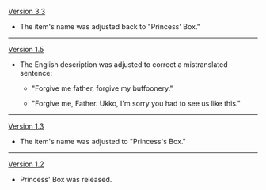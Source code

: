 {{Change History/Header}}
[[Version 3.3]]
*The item's name was adjusted back to "Princess' Box."
----
[[Version 1.5]]
*The English description was adjusted to correct a mistranslated sentence:
**{{Color|Old:}} "Forgive me father, forgive my buffoonery."
**{{Color|New:}} "Forgive me, Father. Ukko, I'm sorry you had to see us like this."
----
[[Version 1.3]]
*The item's name was adjusted to "Princess's Box."
----
[[Version 1.2]]
*Princess' Box was released.